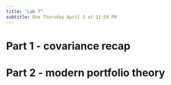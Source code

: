 ```yaml
---
title: "Lab 7"
subtitle: Due Thursday April 3 at 11:59 PM
---
```


# Part 1 - covariance recap


# Part 2 - modern portfolio theory